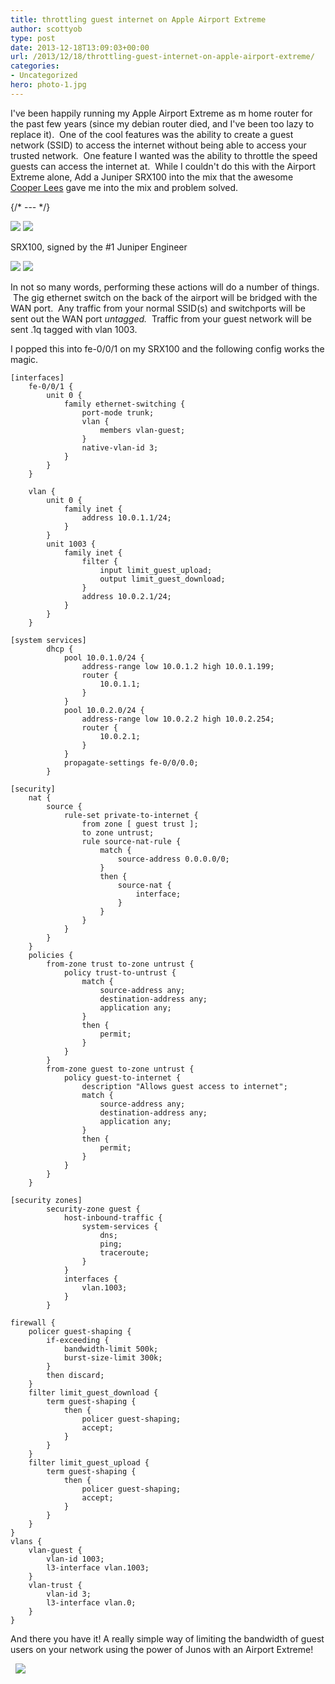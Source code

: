 ```yaml
---
title: throttling guest internet on Apple Airport Extreme
author: scottyob
type: post
date: 2013-12-18T13:09:03+00:00
url: /2013/12/18/throttling-guest-internet-on-apple-airport-extreme/
categories:
- Uncategorized
hero: photo-1.jpg
---
```



I've been happily running my Apple Airport Extreme as m home router for the past few years (since my debian router died, and I've been too lazy to replace it).  One of the cool features was the ability to create a guest network (SSID) to access the internet without being able to access your trusted network.  One feature I wanted was the ability to throttle the speed guests can access the internet at.  While I couldn't do this with the Airport Extreme alone, Add a Juniper SRX100 into the mix that the awesome [Cooper Lees](http://cooperlees.com) gave me into the mix and problem solved.

{/* --- */}

<img src={apple} />

<img src={photo1} />

SRX100, signed by the #1 Juniper Engineer

<img src={airport1} />
<img src={airport2} />

In not so many words, performing these actions will do a number of things.  The gig ethernet switch on the back of the airport will be bridged with the WAN port.  Any traffic from your normal SSID(s) and switchports will be sent out the WAN port _untagged._  Traffic from your guest network will be sent .1q tagged with vlan 1003.

I popped this into fe-0/0/1 on my SRX100 and the following config works the magic.

```
[interfaces]
    fe-0/0/1 {
        unit 0 {
            family ethernet-switching {
                port-mode trunk;
                vlan {
                    members vlan-guest;
                }
                native-vlan-id 3;
            }
        }
    }

    vlan {
        unit 0 {
            family inet {
                address 10.0.1.1/24;
            }
        }
        unit 1003 {
            family inet {
                filter {
                    input limit_guest_upload;
                    output limit_guest_download;
                }
                address 10.0.2.1/24;
            }
        }
    }

[system services]
        dhcp {
            pool 10.0.1.0/24 {
                address-range low 10.0.1.2 high 10.0.1.199;
                router {
                    10.0.1.1;
                }
            }
            pool 10.0.2.0/24 {
                address-range low 10.0.2.2 high 10.0.2.254;
                router {
                    10.0.2.1;
                }
            }
            propagate-settings fe-0/0/0.0;
        }

[security]
    nat {
        source {
            rule-set private-to-internet {
                from zone [ guest trust ];
                to zone untrust;
                rule source-nat-rule {
                    match {
                        source-address 0.0.0.0/0;
                    }
                    then {
                        source-nat {
                            interface;
                        }
                    }
                }
            }
        }
    }
    policies {
        from-zone trust to-zone untrust {
            policy trust-to-untrust {
                match {
                    source-address any;
                    destination-address any;
                    application any;
                }
                then {
                    permit;
                }
            }
        }
        from-zone guest to-zone untrust {
            policy guest-to-internet {
                description "Allows guest access to internet";
                match {
                    source-address any;
                    destination-address any;
                    application any;
                }
                then {
                    permit;
                }
            }
        }
    }

[security zones]
        security-zone guest {
            host-inbound-traffic {
                system-services {
                    dns;
                    ping;
                    traceroute;
                }
            }
            interfaces {
                vlan.1003;
            }
        }

firewall {
    policer guest-shaping {
        if-exceeding {
            bandwidth-limit 500k;
            burst-size-limit 300k;
        }
        then discard;
    }
    filter limit_guest_download {
        term guest-shaping {
            then {
                policer guest-shaping;
                accept;
            }
        }
    }
    filter limit_guest_upload {
        term guest-shaping {
            then {
                policer guest-shaping;
                accept;
            }
        }
    }
}
vlans {
    vlan-guest {
        vlan-id 1003;
        l3-interface vlan.1003;
    }
    vlan-trust {
        vlan-id 3;
        l3-interface vlan.0;
    }
}

```

And there you have it! A really simple way of limiting the bandwidth of guest users on your network using the power of Junos with an Airport Extreme!

 
<img src={photo2} />

